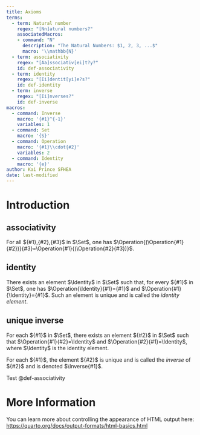 ```yaml
---
title: Axioms
terms:
  - term: Natural number
    regex: "[Nn]atural numbers?"
    associatedMacros:
    - command: "N"
      description: "The Natural Numbers: $1, 2, 3, ...$"
      macro: '\\mathbb{N}'
  - term: associativity
    regex: "[Aa]ssociativ[ei]t?y?"
    id: def-associativity
  - term: identity
    regex: "[Ii]dentit[yi]e?s?"
    id: def-identity
  - term: inverse
    regex: "[Ii]nverses?"
    id: def-inverse
macros:
  - command: Inverse
    macro: '{#1}^{-1}'
    variables: 1
  - command: Set
    macro: '{S}'
  - command: Operation
    macro: '{#1}\\cdot{#2}'
    variables: 2
  - command: Identity
    macro: '{e}'
author: Kai Prince SFHEA
date: last-modified
---
```


# Introduction

::: {#def-associativity templateMap="[\\Set,\\Operation,\\Identity]"}
## associativity

For all ${#1},{#2},{#3}$ in $\Set$, one has $\Operation{(\Operation{#1}{#2})}{#3}=\Operation{#1}{(\Operation{#2}{#3})}$.
:::

::: {#def-identity templateMap="[\\Set,\\Operation,\\Identity]"}
## identity
There exists an element $\Identity$ in $\Set$ such that, for every ${#1}$ in $\Set$, one has $\Operation{\Identity}{#1}={#1}$ and $\Operation{#1}{\Identity}={#1}$. Such an element is unique and is called the *identity element*.
:::

:::: {#def-Inverse templateMap="[\\Set,\\Operation,\\Identity]"}
## unique inverse
For each ${#1}$ in $\Set$, there exists an element ${#2}$ in $\Set$ such that $\Operation{#1}{#2}=\Identity$ and $\Operation{#2}{#1}=\Identity$, where $\Identity$ is the identity element.

For each ${#1}$, the element ${#2}$ is unique and is called the *inverse* of ${#2}$ and is denoted $\Inverse{#1}$.
::::

Test @def-associativity

# More Information

You can learn more about controlling the appearance of HTML output here: <https://quarto.org/docs/output-formats/html-basics.html>

